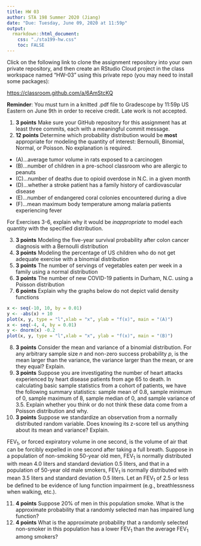 ---
title: HW 03
author: STA 198 Summer 2020 (Jiang)
date: "Due: Tuesday, June 09, 2020 at 11:59p"
output:
  rmarkdown::html_document:
    css: "./sta199-hw.css"
    toc: FALSE
---

Click on the following link to clone the assignment repository into your own private repository, and then create an RStudio Cloud project in the class workspace named "HW-03" using this private repo (you may need to install some packages): 

[https://classroom.github.com/a/6AmStcKQ](https://classroom.github.com/a/6AmStcKQ)

**Reminder**: You must turn in a knitted .pdf file to Gradescope by 11:59p US Eastern on June 9th in order to receive credit. Late work is not accepted. 

1. **3 points** Make sure your GitHub repository for this assignment has at least three commits, each with a meaningful commit message.
2. **12 points** Determine which probability distribution would be **most** appropriate for modeling the quantity of interest: Bernoulli, Binomial, Normal, or Poisson. No explanation is required.
- (A)...average tumor volume in rats exposed to a carcinogen
- (B)...number of children in a pre-school classroom who are allergic to peanuts 
- (C)...number of deaths due to opioid overdose in N.C. in a given month
- (D)...whether a stroke patient has a family history of cardiovascular disease
- (E)...number of endangered coral colonies encountered during a dive
- (F)...mean maximum body temperature among malaria patients experiencing fever

For Exercises 3-6, explain why it would be *inappropriate* to model each quantity with the specified distribution.

3. **3 points** Modeling the five-year survival probability after colon cancer diagnosis with a Bernoulli distribution
4. **3 points** Modeling the percentage of US children who do not get adequate exercise with a binomial distribution
5. **3 points** The number of servings of vegetables eaten per week in a family using a normal distribution
6. **3 points** The number of new COVID-19 patients in Durham, N.C. using a Poisson distribution
7. **6 points** Explain why the graphs below do not depict valid density functions
```{r, echo = F}
x <- seq(-10, 10, by = 0.01)
y <- -abs(x) + 10
plot(x, y, type = "l",xlab = "x", ylab = "f(x)", main = "(A)")
x <- seq(-4, 4, by = 0.01)
y <- dnorm(x) -0.2
plot(x, y, type = "l",xlab = "x", ylab = "f(x)", main = "(B)")
```
8. **3 points** Consider the mean and variance of a binomial distribution. For any arbitrary sample size $n$ and non-zero success probability  $p$, is the mean larger than the variance, the variance larger than the mean, or are they equal? Explain.
9. **3 points** Suppose you are investigating the number of heart attacks experienced by heart disease patients from age 65 to death. In calculating basic sample statistics from a cohort of patients, we have the following summary statistics: sample mean of 0.8, sample minimum of 0, sample maximum of 8, sample median of 0, and sample variance of 3.5. Explain whether you think or do not think these data come from a Poisson distribution and why.
10. **3 points** Suppose we standardize an observation from a normally distributed random variable. Does knowing its z-score tell us anything about its mean and variance? Explain.

FEV$_1$, or forced expiratory volume in one second, is the volume of air that can be forcibly expelled in one second after taking a full breath. Suppose in a population of non-smoking 50-year old men, FEV$_1$ is normally distributed with mean 4.0 liters and standard deviation 0.5 liters, and that in a population of 50-year old male smokers, FEV$_1$ is normally distributed with mean 3.5 liters and standard deviation 0.5 liters. Let an FEV$_1$ of 2.5 or less be defined to be evidence of lung function impairment (e.g., breathlessness when walking, etc.).

11. **4 points** Suppose 20\% of men in this population smoke. What is the approximate probability that a randomly selected man has impaired lung function?
12. **4 points** What is the approximate probability that a randomly selected non-smoker in this population has a lower FEV$_1$ than the average FEV$_1$ among smokers?




